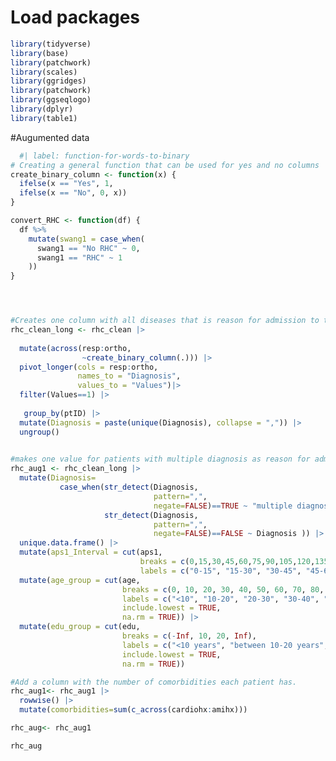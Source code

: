 # Load packages
```r
library(tidyverse)
library(base)
library(patchwork)
library(scales)
library(ggridges)
library(patchwork)
library(ggseqlogo)
library(dplyr)
library(table1)
```

#Augumented data
```r
  #| label: function-for-words-to-binary
# Creating a general function that can be used for yes and no columns
create_binary_column <- function(x) {
  ifelse(x == "Yes", 1, 
  ifelse(x == "No", 0, x))
}

convert_RHC <- function(df) {
  df %>%
    mutate(swang1 = case_when(
      swang1 == "No RHC" ~ 0,
      swang1 == "RHC" ~ 1
    ))
}




#Creates one column with all diseases that is reason for admission to the hospital, instead of them all being present for all patients.
rhc_clean_long <- rhc_clean |>
    
  mutate(across(resp:ortho, 
                ~create_binary_column(.))) |>
  pivot_longer(cols = resp:ortho,
               names_to = "Diagnosis",
               values_to = "Values")|> 
  filter(Values==1) |> 
  
   group_by(ptID) |> 
  mutate(Diagnosis = paste(unique(Diagnosis), collapse = ",")) |> 
  ungroup() 
  

#makes one value for patients with multiple diagnosis as reason for admission and delete repeated columns
rhc_aug1 <- rhc_clean_long |>
  mutate(Diagnosis=
           case_when(str_detect(Diagnosis, 
                                pattern=",",
                                negate=FALSE)==TRUE ~ "multiple diagnosis", 
                     str_detect(Diagnosis, 
                                pattern=",",
                                negate=FALSE)==FALSE ~ Diagnosis )) |> 
  unique.data.frame() |> 
  mutate(aps1_Interval = cut(aps1, 
                             breaks = c(0,15,30,45,60,75,90,105,120,135,150), 
                             labels = c("0-15", "15-30", "30-45", "45-60", "60-75","75-90", "90-105", "105-120", "120-135", "135-150"))) |> 
  mutate(age_group = cut(age, 
                         breaks = c(0, 10, 20, 30, 40, 50, 60, 70, 80, 90, Inf), 
                         labels = c("<10", "10-20", "20-30", "30-40", "40-50", "50-60", "60-70", "70-80", "80-90", "> 90"), 
                         include.lowest = TRUE, 
                         na.rm = TRUE)) |> 
  mutate(edu_group = cut(edu,
                         breaks = c(-Inf, 10, 20, Inf), 
                         labels = c("<10 years", "between 10-20 years", ">20 years"),
                         include.lowest = TRUE,
                         na.rm = TRUE))

#Add a column with the number of comorbidities each patient has.
rhc_aug1<- rhc_aug1 |>
  rowwise() |> 
  mutate(comorbidities=sum(c_across(cardiohx:amihx)))


```



```r
rhc_aug<- rhc_aug1

rhc_aug
```







